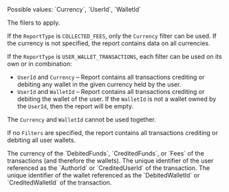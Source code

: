 <ResponseField name="Filters" type="object">
Possible values: `Currency`, `UserId`, `WalletId`

The filers to apply. 

If the `ReportType` is `COLLECTED_FEES`, only the `Currency` filter can be used. If the currency is not specified, the report contains data on all currencies. 

If the `ReportType` is `USER_WALLET_TRANSACTIONS`, each filter can be used on its own or in combination:
- `UserId` and `Currency` – Report contains all transactions crediting or debiting any wallet in the given currency held by the user.
- `UserId` and `WalletId` – Report contains all transactions crediting or debiting the wallet of the user. If the `WalletId` is not a wallet owned by the `UserId`, then the report will be empty.
 
The `Currency` and `WalletId` cannot be used together.

If no `Filters` are specified, the report contains all transactions crediting or debiting all user wallets.

<Expandable title="properties" defaultOpen>
<ResponseField name="Currency" type="string">
The currency of the `DebitedFunds`, `CreditedFunds`, or `Fees` of the transactions (and therefore the wallets).
</ResponseField>
<ResponseField name="UserId" type="string">
The unique identifier of the user referenced as the `AuthorId` or `CreditedUserId` of the transaction.
</ResponseField>
<ResponseField name="WalletId" type="string">
The unique identifier of the wallet referenced as the `DebitedWalletId` or `CreditedWalletId` of the transaction.
</ResponseField>
</Expandable>

</ResponseField>